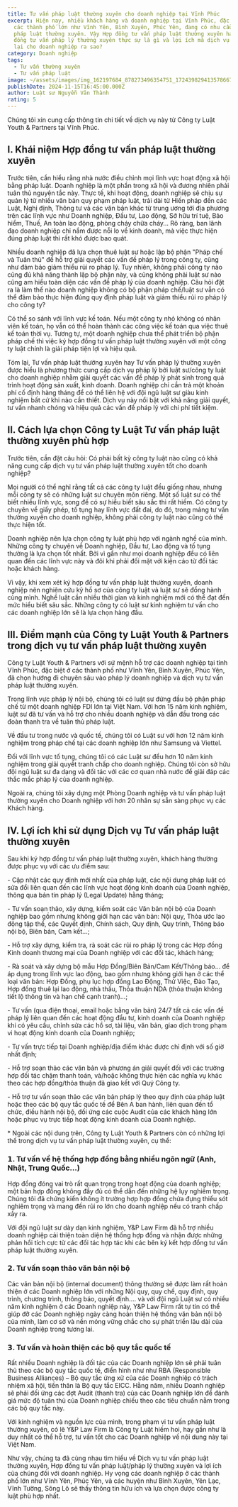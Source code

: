 ```yaml
---
title: Tư vấn pháp luật thường xuyên cho doanh nghiệp tại Vĩnh Phúc
excerpt: Hiện nay, nhiều khách hàng và doanh nghiệp tại Vĩnh Phúc, đặc biệt là ở
  các thành phố lớn như Vĩnh Yên, Bình Xuyên, Phúc Yên, đang có nhu cầu tư vấn
  pháp luật thường xuyên. Vậy Hợp đồng tư vấn pháp luật thường xuyên hay Hợp
  đồng tư vấn pháp lý thường xuyên thực sự là gì và lợi ích mà dịch vụ này mang
  lại cho doanh nghiệp ra sao?
category: Doanh nghiệp
tags:
  - Tư vấn thường xuyên
  - Tư vấn pháp luật
image: ~/assets/images/img_162197684_878273496354751_1724398294135786679_n.jpg
publishDate: 2024-11-15T16:45:00.000Z
author: Luật sư Nguyễn Văn Thành
rating: 5
---
```

Chúng tôi xin cung cấp thông tin chi tiết về dịch vụ này từ Công ty Luật Youth & Partners tại Vĩnh Phúc.

## I. Khái niệm Hợp đồng tư vấn pháp luật thường xuyên

Trước tiên, cần hiểu rằng nhà nước điều chỉnh mọi lĩnh vực hoạt động xã hội bằng pháp luật. Doanh nghiệp là một phần trong xã hội và đương nhiên phải tuân thủ nguyên tắc này. Thực tế, khi hoạt động, doanh nghiệp sẽ chịu sự quản lý từ nhiều văn bản quy phạm pháp luật, trải dài từ Hiến pháp đến các Luật, Nghị định, Thông tư và các văn bản khác từ trung ương tới địa phương trên các lĩnh vực như Doanh nghiệp, Đầu tư, Lao động, Sở hữu trí tuệ, Bảo hiểm, Thuế, An toàn lao động, phòng cháy chữa cháy... Rõ ràng, ban lãnh đạo doanh nghiệp chỉ nắm được nỗi lo về kinh doanh, mà việc thực hiện đúng pháp luật thì rất khó được bao quát.

Nhiều doanh nghiệp đã lựa chọn thuê luật sư hoặc lập bộ phận "Pháp chế và Tuân thủ" để hỗ trợ giải quyết các vấn đề pháp lý trong công ty, cũng như đảm bảo giảm thiểu rủi ro pháp lý. Tuy nhiên, không phải công ty nào cũng đủ khả năng thành lập bộ phận này, và cũng không phải luật sư nào cũng am hiểu toàn diện các vấn đề pháp lý của doanh nghiệp. Câu hỏi đặt ra là làm thế nào doanh nghiệp không có bộ phận pháp chế/luật sư vẫn có thể đảm bảo thực hiện đúng quy định pháp luật và giảm thiểu rủi ro pháp lý cho công ty?

Có thể so sánh với lĩnh vực kế toán. Nếu một công ty nhỏ không có nhân viên kế toán, họ vẫn có thể hoàn thành các công việc kế toán qua việc thuê kế toán thời vụ. Tương tự, một doanh nghiệp chưa thể phát triển bộ phận pháp chế thì việc ký hợp đồng tư vấn pháp luật thường xuyên với một công ty luật chính là giải pháp tiện lợi và hiệu quả.

Tóm lại, Tư vấn pháp luật thường xuyên hay Tư vấn pháp lý thường xuyên được hiểu là phương thức cung cấp dịch vụ pháp lý bởi luật sư/công ty luật cho doanh nghiệp nhằm giải quyết các vấn đề pháp lý phát sinh trong quá trình hoạt động sản xuất, kinh doanh. Doanh nghiệp chỉ cần trả một khoản phí cố định hàng tháng để có thể liên hệ với đội ngũ luật sư giàu kinh nghiệm bất cứ khi nào cần thiết. Dịch vụ này nổi bật với khả năng giải quyết, tư vấn nhanh chóng và hiệu quả các vấn đề pháp lý với chi phí tiết kiệm.

## II. Cách lựa chọn Công ty Luật Tư vấn pháp luật thường xuyên phù hợp

Trước tiên, cần đặt câu hỏi: Có phải bất kỳ công ty luật nào cũng có khả năng cung cấp dịch vụ tư vấn pháp luật thường xuyên tốt cho doanh nghiệp?

Mọi người có thể nghĩ rằng tất cả các công ty luật đều giống nhau, nhưng mỗi công ty sẽ có những luật sư chuyên môn riêng. Một số luật sư có thể biết nhiều lĩnh vực, song để có sự hiểu biết sâu sắc thì rất hiếm. Có công ty chuyên về giấy phép, tố tụng hay lĩnh vực đất đai, do đó, trong mảng tư vấn thường xuyên cho doanh nghiệp, không phải công ty luật nào cũng có thể thực hiện tốt.

Doanh nghiệp nên lựa chọn công ty luật phù hợp với ngành nghề của mình. Những công ty chuyên về Doanh nghiệp, Đầu tư, Lao động và tố tụng thường là lựa chọn tốt nhất. Bởi vì gần như mọi doanh nghiệp đều có liên quan đến các lĩnh vực này và đôi khi phải đối mặt với kiện cáo từ đối tác hoặc khách hàng.

Vì vậy, khi xem xét ký hợp đồng tư vấn pháp luật thường xuyên, doanh nghiệp nên nghiên cứu kỹ hồ sơ của công ty luật và luật sư sẽ đồng hành cùng mình. Nghề luật cần nhiều thời gian và kinh nghiệm mới có thể đạt đến mức hiểu biết sâu sắc. Những công ty có luật sư kinh nghiệm tư vấn cho các doanh nghiệp lớn sẽ là lựa chọn hàng đầu.

## III. Điểm mạnh của Công ty Luật Youth & Partners trong dịch vụ tư vấn pháp luật thường xuyên

Công ty Luật Youth & Partners với sứ mệnh hỗ trợ các doanh nghiệp tại tỉnh Vĩnh Phúc, đặc biệt ở các thành phố như Vĩnh Yên, Bình Xuyên, Phúc Yên, đã chọn hướng đi chuyên sâu vào pháp lý doanh nghiệp và dịch vụ tư vấn pháp luật thường xuyên.

Trong lĩnh vực pháp lý nội bộ, chúng tôi có luật sư đứng đầu bộ phận pháp chế từ một doanh nghiệp FDI lớn tại Việt Nam. Với hơn 15 năm kinh nghiệm, luật sư đã tư vấn và hỗ trợ cho nhiều doanh nghiệp và dẫn đầu trong các đoàn thanh tra về tuân thủ pháp luật.

Về đầu tư trong nước và quốc tế, chúng tôi có Luật sư với hơn 12 năm kinh nghiệm trong pháp chế tại các doanh nghiệp lớn như Samsung và Viettel.

Đối với lĩnh vực tố tụng, chúng tôi có các Luật sư đều hơn 10 năm kinh nghiệm trong giải quyết tranh chấp cho doanh nghiệp. Chúng tôi còn sở hữu đội ngũ luật sư đa dạng và đối tác với các cơ quan nhà nước để giải đáp các thắc mắc pháp lý của doanh nghiệp.

Ngoài ra, chúng tôi xây dựng một Phòng Doanh nghiệp và tư vấn pháp luật thường xuyên cho Doanh nghiệp với hơn 20 nhân sự sẵn sàng phục vụ các Khách hàng.

## IV. Lợi ích khi sử dụng Dịch vụ Tư vấn pháp luật thường xuyên

Sau khi ký hợp đồng tư vấn pháp luật thường xuyên, khách hàng thường được phục vụ với các ưu điểm sau:

\- Cập nhật các quy định mới nhất của pháp luật, các nội dung pháp luật có sửa đổi liên quan đến các lĩnh vực hoạt động kinh doanh của Doanh nghiệp, thông qua bản tin pháp lý (Legal Update) hằng tháng;

\- Tư vấn soạn thảo, xây dựng, kiểm soát các Văn bản nội bộ của Doanh nghiệp bao gồm nhưng không giới hạn các văn bản: Nội quy, Thỏa ước lao động tập thể, các Quyết định, Chính sách, Quy định, Quy trình, Thông báo nội bộ, Biên bản, Cam kết...;

\- Hỗ trợ xây dựng, kiểm tra, rà soát các rủi ro pháp lý trong các Hợp đồng Kinh doanh thương mại của Doanh nghiệp với các đối tác, khách hàng;

\- Rà soát và xây dựng bộ mẫu Hợp Đồng/Biên Bản/Cam Kết/Thông báo… để áp dụng trong lĩnh vực lao động, bao gồm nhưng không giới hạn ở các thể loại văn bản: Hợp Đồng, phụ lục hợp đồng Lao Động, Thử Việc, Đào Tạo, Hợp đồng thuê lại lao động, nhà thầu, Thỏa thuận NDA (thỏa thuận không tiết lộ thông tin và hạn chế cạnh tranh)…;

\- Tư vấn (qua điện thoại, email hoặc bằng văn bản) 24/7 tất cả các vấn đề pháp lý liên quan đến các hoạt động đầu tư, kinh doanh của Doanh nghiệp khi có yêu cầu, chỉnh sửa các hồ sơ, tài liệu, văn bản, giao dịch trong phạm vi hoạt động kinh doanh của Doanh nghiệp;

\- Tư vấn trực tiếp tại Doanh nghiệp/địa điểm khác được chỉ định với số giờ nhất định;

\- Hỗ trợ soạn thảo các văn bản và phương án giải quyết đối với các trường hợp đối tác chậm thanh toán, và/hoặc không thực hiện các nghĩa vụ khác theo các hợp đồng/thỏa thuận đã giao kết với Quý Công ty.

\- Hỗ trợ tư vấn soạn thảo các văn bản pháp lý theo quy định của pháp luật hoặc theo các bộ quy tắc quốc tế để Bên A ban hành, liên quan đến tổ chức, điều hành nội bộ, đối ứng các cuộc Audit của các khách hàng lớn hoặc phục vụ trực tiếp hoạt động kinh doanh của Doanh nghiệp.

\* Ngoài các nội dung trên, Công ty Luật Youth & Partners còn có những lợi thế trong dịch vụ tư vấn pháp luật thường xuyên, cụ thể:

### 𝟭. Tư vấn về hệ thống hợp đồng bằng nhiều ngôn ngữ (Anh, Nhật, Trung Quốc...)

Hợp đồng đóng vai trò rất quan trọng trong hoạt động của doanh nghiệp; một bản hợp đồng không đầy đủ có thể dẫn đến những hệ lụy nghiêm trọng. Chúng tôi đã chứng kiến không ít trường hợp hợp đồng chứa đựng thiếu sót nghiêm trọng và mang đến rủi ro lớn cho doanh nghiệp nếu có tranh chấp xảy ra.

Với đội ngũ luật sư dày dạn kinh nghiệm, Y&P Law Firm đã hỗ trợ nhiều doanh nghiệp cải thiện toàn diện hệ thống hợp đồng và nhận được những phản hồi tích cực từ các đối tác hợp tác khi các bên ký kết hợp đồng tư vấn pháp luật thường xuyên.

### 𝟮. Tư vấn soạn thảo văn bản nội bộ

Các văn bản nội bộ (internal document) thông thường sẽ được làm rất hoàn thiện ở các Doanh nghiệp lớn với những Nội quy, quy chế, quy định, quy trình, chương trình, thông báo, quyết định…. và với đội ngũ Luật sư có nhiều năm kinh nghiệm ở các Doanh nghiệp này, Y&P Law Firm rất tự tin có thể giúp đỡ các Doanh nghiệp ngày càng hoàn thiện hệ thống văn bản nội bộ của mình, làm cơ sở và nền móng vững chắc cho sự phát triển lâu dài của Doanh nghiệp trong tương lai.

### 𝟯. Tư vấn và hoàn thiện các bộ quy tắc quốc tế

Rất nhiều Doanh nghiệp là đối tác của các Doanh nghiệp lớn sẽ phải tuân thủ theo các bộ quy tắc quốc tế, điển hình như như RBA (Responsible Business Alliances) – Bộ quy tắc ứng xử của các Doanh nghiệp có trách nhiệm xã hội, tiền thân là Bộ quy tắc EICC. Hằng năm, nhiều Doanh nghiệp sẽ phải đối ứng các đợt Audit (thanh tra) của các Doanh nghiệp lớn để đánh giá mức độ tuân thủ của Doanh nghiệp chiếu theo các tiêu chuẩn nằm trong các bộ quy tắc này.

Với kinh nghiệm và nguồn lực của mình, trong phạm vi tư vấn pháp luật thường xuyên, có lẽ Y&P Law Firm là Công ty Luật hiếm hoi, hay gần như là duy nhất có thể hỗ trợ, tư vấn tốt cho các Doanh nghiệp về nội dung này tại Việt Nam.

Như vậy, chúng ta đã cùng nhau tìm hiểu về Dịch vụ tư vấn pháp luật thường xuyên, Hợp đồng tư vấn pháp luật/pháp lý thường xuyên và lợi ích của chúng đối với doanh nghiệp. Hy vọng các doanh nghiệp ở các thành phố lớn như Vĩnh Yên, Phúc Yên, và các huyện như Bình Xuyên, Yên Lạc, Vĩnh Tường, Sông Lô sẽ thấy thông tin hữu ích và lựa chọn được công ty luật phù hợp nhất.
